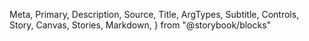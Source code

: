   Meta,
  Primary,
  Description,
  Source,
  Title,
  ArgTypes,
  Subtitle,
  Controls,
  Story,
  Canvas,
  Stories,
  Markdown,
} from "@storybook/blocks"

<Meta of={VerticalLayout} />
<Title />
<Description of={VerticalLayout} />

```tsx
import { VerticalLayout } from "@einride/ui"
```

## Basic

<Description of={VerticalLayout.Basic} />
<Canvas of={VerticalLayout.Basic} />
<Controls of={VerticalLayout.Basic} />
